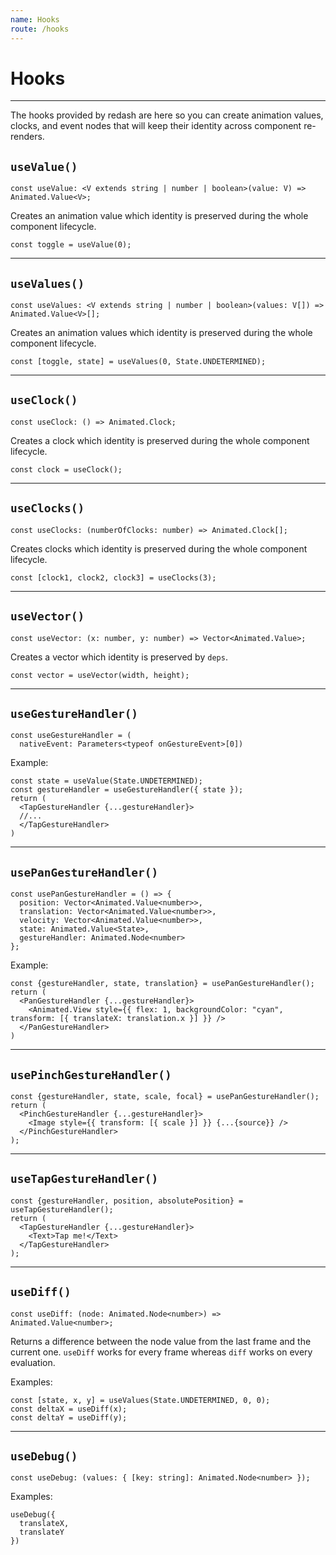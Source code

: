 ```yaml
---
name: Hooks
route: /hooks
---
```


# Hooks

---

The hooks provided by redash are here so you can create animation values, clocks, and event nodes that will keep their identity across component re-renders.


## `useValue()`

```tsx
const useValue: <V extends string | number | boolean>(value: V) => Animated.Value<V>;
```

Creates an animation value which identity is preserved during the whole component lifecycle.

```tsx
const toggle = useValue(0);
```

---

## `useValues()`

```tsx
const useValues: <V extends string | number | boolean>(values: V[]) => Animated.Value<V>[];
```

Creates an animation values which identity is preserved during the whole component lifecycle.

```tsx
const [toggle, state] = useValues(0, State.UNDETERMINED);
```

---

## `useClock()`

```tsx
const useClock: () => Animated.Clock;
```

Creates a clock which identity is preserved during the whole component lifecycle.

```tsx
const clock = useClock();
```

---

## `useClocks()`

```tsx
const useClocks: (numberOfClocks: number) => Animated.Clock[];
```

Creates clocks which identity is preserved during the whole component lifecycle.

```tsx
const [clock1, clock2, clock3] = useClocks(3);
```
---

## `useVector()`

```tsx
const useVector: (x: number, y: number) => Vector<Animated.Value>;
```

Creates a vector which identity is preserved by `deps`.

```tsx
const vector = useVector(width, height);
```

---

## `useGestureHandler()`

```tsx
const useGestureHandler = (
  nativeEvent: Parameters<typeof onGestureEvent>[0])
```

Example:

```tsx
const state = useValue(State.UNDETERMINED);
const gestureHandler = useGestureHandler({ state });
return (
  <TapGestureHandler {...gestureHandler}>
  //...
  </TapGestureHandler>
)
```

---

## `usePanGestureHandler()`

```tsx
const usePanGestureHandler = () => {
  position: Vector<Animated.Value<number>>,
  translation: Vector<Animated.Value<number>>,
  velocity: Vector<Animated.Value<number>>,
  state: Animated.Value<State>,
  gestureHandler: Animated.Node<number>
};
```


Example:

```tsx
const {gestureHandler, state, translation} = usePanGestureHandler();
return (
  <PanGestureHandler {...gestureHandler}>
    <Animated.View style={{ flex: 1, backgroundColor: "cyan", transform: [{ translateX: translation.x }] }} />
  </PanGestureHandler>
)
```

---

## `usePinchGestureHandler()`

```tsx
const {gestureHandler, state, scale, focal} = usePanGestureHandler();
return (
  <PinchGestureHandler {...gestureHandler}>
    <Image style={{ transform: [{ scale }] }} {...{source}} />
  </PinchGestureHandler>
);
```

---

## `useTapGestureHandler()`

```tsx
const {gestureHandler, position, absolutePosition} = useTapGestureHandler();
return (
  <TapGestureHandler {...gestureHandler}>
    <Text>Tap me!</Text>
  </TapGestureHandler>
);
```

---

## `useDiff()`

```tsx
const useDiff: (node: Animated.Node<number>) => Animated.Value<number>;
```

Returns a difference between the node value from the last frame and the current one.
`useDiff` works for every frame whereas `diff` works on every evaluation.

Examples:

```tsx
const [state, x, y] = useValues(State.UNDETERMINED, 0, 0);
const deltaX = useDiff(x);
const deltaY = useDiff(y);
```

---

## `useDebug()`

```tsx
const useDebug: (values: { [key: string]: Animated.Node<number> });
```

Examples:

```tsx
useDebug({
  translateX,
  translateY
})
```
